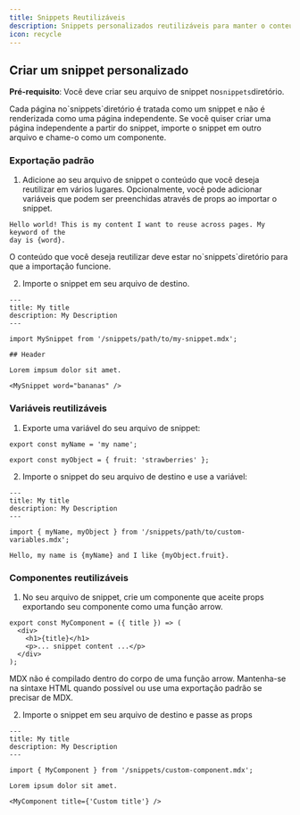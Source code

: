 ```yaml
---
title: Snippets Reutilizáveis
description: Snippets personalizados reutilizáveis para manter o conteúdo sincronizado
icon: recycle
---
```



<SnippetIntro />

## Criar um snippet personalizado

**Pré-requisito**: Você deve criar seu arquivo de snippet no`snippets`diretório.

<Note>
  Cada página no`snippets`diretório é tratada como um snippet e não é renderizada como uma página independente. Se você quiser criar uma página independente a partir do snippet, importe o snippet em outro arquivo e chame-o como um componente.
</Note>

### Exportação padrão

1. Adicione ao seu arquivo de snippet o conteúdo que você deseja reutilizar em vários lugares. Opcionalmente, você pode adicionar variáveis que podem ser preenchidas através de props ao importar o snippet.

```mdx snippets/my-snippet.mdx
Hello world! This is my content I want to reuse across pages. My keyword of the
day is {word}.
```

<Warning>
  O conteúdo que você deseja reutilizar deve estar no`snippets`diretório para que a importação funcione.
</Warning>

2. Importe o snippet em seu arquivo de destino.

```mdx destination-file.mdx
---
title: My title
description: My Description
---

import MySnippet from '/snippets/path/to/my-snippet.mdx';

## Header

Lorem impsum dolor sit amet.

<MySnippet word="bananas" />
```

### Variáveis reutilizáveis

1. Exporte uma variável do seu arquivo de snippet:

```mdx snippets/path/to/custom-variables.mdx
export const myName = 'my name';

export const myObject = { fruit: 'strawberries' };
```

2. Importe o snippet do seu arquivo de destino e use a variável:

```mdx destination-file.mdx
---
title: My title
description: My Description
---

import { myName, myObject } from '/snippets/path/to/custom-variables.mdx';

Hello, my name is {myName} and I like {myObject.fruit}.
```

### Componentes reutilizáveis

1. No seu arquivo de snippet, crie um componente que aceite props exportando seu componente como uma função arrow.

```mdx snippets/custom-component.mdx
export const MyComponent = ({ title }) => (
  <div>
    <h1>{title}</h1>
    <p>... snippet content ...</p>
  </div>
);
```

<Warning>
  MDX não é compilado dentro do corpo de uma função arrow. Mantenha-se na sintaxe HTML quando possível ou use uma exportação padrão se precisar de MDX.
</Warning>

2. Importe o snippet em seu arquivo de destino e passe as props

```mdx destination-file.mdx
---
title: My title
description: My Description
---

import { MyComponent } from '/snippets/custom-component.mdx';

Lorem ipsum dolor sit amet.

<MyComponent title={'Custom title'} />
```
